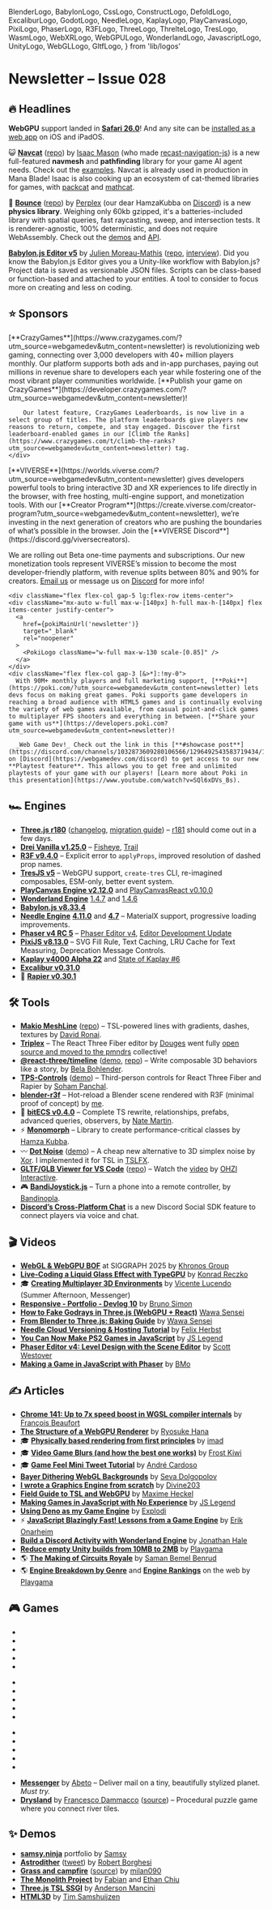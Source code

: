   BlenderLogo,
  BabylonLogo,
  CssLogo,
  ConstructLogo,
  DefoldLogo,
  ExcaliburLogo,
  GodotLogo,
  NeedleLogo,
  KaplayLogo,
  PlayCanvasLogo,
  PixiLogo,
  PhaserLogo,
  R3FLogo,
  ThreeLogo,
  ThrelteLogo,
  TresLogo,
  WasmLogo,
  WebXRLogo,
  WebGPULogo,
  WonderlandLogo,
  JavascriptLogo,
  UnityLogo,
  WebGLLogo,
  GltfLogo,
} from 'lib/logos'

# Newsletter – Issue 028

<SubTitleDate value="2025-10-29" />

<NoBulletListStyles />
<NewsletterStyles />

## 🔥 Headlines

<WebGPULogo /> **WebGPU** support landed in [**Safari 26.0**](https://webkit.org/blog/17333/webkit-features-in-safari-26-0/#webgpu)! And any site can be [installed as a web app](https://webkit.org/blog/17333/webkit-features-in-safari-26-0/#every-site-can-be-a-web-app-on-ios-and-ipados) on iOS and iPadOS.

😺 [**Navcat**](https://navcat.dev/) ([repo](https://github.com/isaac-mason/navcat/)) by [Isaac Mason](https://x.com/isaac_mason_) (who made [recast-navigation-js](https://github.com/isaac-mason/recast-navigation-js)) is a new full-featured **navmesh** and **pathfinding** library for your game AI agent needs. Check out the [examples](https://navcat.dev/examples/). Navcat is already used in production in Mana Blade! Isaac is also cooking up an ecosystem of cat-themed libraries for games, with [packcat](https://github.com/isaac-mason/packcat) and [mathcat](https://github.com/isaac-mason/mathcat).

🎾 [**Bounce**](https://perplex.gg/bounce/) ([repo](https://codeberg.org/perplexdotgg/bounce)) by [Perplex](https://x.com/perplexdotgg) (our dear HamzaKubba on [Discord](https://webgamedev.com/discord)) is a new **physics library**. Weighing only 60kb gzipped, it's a batteries-included library with spatial queries, fast raycasting, sweep, and intersection tests. It is renderer-agnostic, 100% deterministic, and does not require WebAssembly. Check out the [demos](https://perplex.gg/bounce/#demos) and [API](https://perplex.gg/bounce/#api).

<BabylonLogo /> [**Babylon.js Editor v5**](https://editor.babylonjs.com/) by [Julien Moreau-Mathis](https://x.com/Luaacro) ([repo](https://github.com/BabylonJS/Editor), [interview](https://www.youtube.com/watch?v=KzBRT75TnzQ)). Did you know the Babylon.js Editor gives you a Unity-like workflow with Babylon.js? Project data is saved as versionable JSON files. Scripts can be class-based or function-based and attached to your entities. A tool to consider to focus more on creating and less on coding.

## ⭐️ Sponsors

<div className="flex flex-col gap-5 mt-5">

  <div className="flex flex-col gap-5 lg:flex-row items-center">
    <div className="mx-auto w-full max-w-[140px] h-full max-h-[140px] flex items-center justify-center">
      <a
        href={cgMainUrl('newsletter')}
        target="_blank"
        rel="noopener"
      >
        <CGLogo className="w-full max-w-130 scale-[0.95]" />
      </a>
    </div>
    <div className="flex flex-col gap-3 [&>*]:!my-0">
        [**CrazyGames**](https://www.crazygames.com/?utm_source=webgamedev&utm_content=newsletter)
        is revolutionizing web gaming, connecting over 3,000 developers with 40+
        million players monthly. Our platform supports both ads and in-app purchases, paying out
        millions in revenue share to developers each year while fostering one of the most vibrant
        player communities worldwide. [**Publish your game on CrazyGames**](https://developer.crazygames.com/?utm_source=webgamedev&utm_content=newsletter)!

        Our latest feature, CrazyGames Leaderboards, is now live in a select group of titles. The platform leaderboards give players new reasons to return, compete, and stay engaged. Discover the first leaderboard-enabled games in our [Climb the Ranks](https://www.crazygames.com/t/climb-the-ranks?utm_source=webgamedev&utm_content=newsletter) tag.
    </div>

  </div>

<div className="h-px bg-gray-200 dark:bg-neutral-800" />

<div className="flex flex-col gap-5 lg:flex-row items-center">
  <div className="mx-auto w-full max-w-[140px] h-full max-h-[140px] flex items-center justify-center">
    <a href={viverseMainUrl('newsletter')} target="_blank" rel="noopener">
      <ViverseLogo className="w-full max-w-36 scale-[0.9]" />
    </a>
  </div>
  <div className="flex flex-col gap-3 [&>*]:!my-0">
[**VIVERSE**](https://worlds.viverse.com/?utm_source=webgamedev&utm_content=newsletter) gives developers powerful tools to bring interactive 3D and XR experiences to life directly in the browser, with free hosting, multi-engine support, and monetization tools. With our [**Creator Program**](https://create.viverse.com/creator-program?utm_source=webgamedev&utm_content=newsletter), we’re investing in the next generation of creators who are pushing the boundaries of what’s possible in the browser. Join the [**VIVERSE Discord**](https://discord.gg/viversecreators).

We are rolling out Beta one-time payments and subscriptions. Our new monetization tools represent VIVERSE’s mission to become the most developer-friendly platform, with revenue splits between 80% and 90% for creators. [Email us](mailto:michael_morran@htc.com) or message us on [Discord](https://discord.gg/viversecreators) for more info!

  </div>
</div>

<div className="h-px bg-gray-200 dark:bg-neutral-800" />

    <div className="flex flex-col gap-5 lg:flex-row items-center">
    <div className="mx-auto w-full max-w-[140px] h-full max-h-[140px] flex items-center justify-center">
      <a
        href={pokiMainUrl('newsletter')}
        target="_blank"
        rel="noopener"
      >
        <PokiLogo className="w-full max-w-130 scale-[0.85]" />
      </a>
    </div>
    <div className="flex flex-col gap-3 [&>*]:!my-0">
      With 90M+ monthly players and full marketing support, [**Poki**](https://poki.com/?utm_source=webgamedev&utm_content=newsletter) lets devs focus on making great games. Poki supports game developers in reaching a broad audience with HTML5 games and is continually evolving the variety of web games available, from casual point-and-click games to multiplayer FPS shooters and everything in between. [**Share your game with us**](https://developers.poki.com?utm_source=webgamedev&utm_content=newsletter)!

      _Web Game Dev!_ Check out the link in this [**#showcase post**](https://discord.com/channels/1032873609280106566/1296492543583719434/1296492543583719434) on [Discord](https://webgamedev.com/discord) to get access to our new **Playtest feature**. This allows you to get free and unlimited playtests of your game with our players! [Learn more about Poki in this presentation](https://www.youtube.com/watch?v=SQl6xDVs_Bs).

</div>

  </div>
</div>

## 🏎 Engines

- <ThreeLogo /> [**Three.js r180**](https://x.com/threejs/status/1963256400366415953)
  ([changelog](https://github.com/mrdoob/three.js/releases), [migration
  guide](https://github.com/mrdoob/three.js/wiki/Migration-Guide)) – [r181](https://github.com/mrdoob/three.js/milestone/94?closed=1) should come out in a few days.
- <ThreeLogo /> [**Drei Vanilla v1.25.0**](https://github.com/pmndrs/drei-vanilla/releases) – [Fisheye](https://pmndrs.github.io/drei-vanilla/?path=/story/portals-fisheye--fisheye-story), [Trail](https://pmndrs.github.io/drei-vanilla/?path=/story/abstractions-trails--trail-story)
- <R3FLogo /> [**R3F v9.4.0**](https://github.com/pmndrs/react-three-fiber/releases) – Explicit error to `applyProps`, improved resolution of dashed prop names.
- <TresLogo /> [**TresJS v5**](https://tresjs.org/blog/tresjs-v5) – WebGPU support, `create-tres` CLI, re-imagined composables, ESM-only, better event system.
- <PlayCanvasLogo /> [**PlayCanvas Engine v2.12.0**](https://github.com/playcanvas/engine/releases/tag/v2.12.0) and [PlayCanvasReact v0.10.0](https://playcanvas-react.vercel.app/docs)
- <WonderlandLogo /> [**Wonderland Engine**](https://wonderlandengine.com/) [1.4.7](https://wonderlandengine.com/news/release-1.4.7/) and [1.4.6](https://wonderlandengine.com/news/release-1.4.6/)
- <BabylonLogo /> [**Babylon.js v8.33.4**](https://github.com/BabylonJS/Babylon.js/releases)
- <NeedleLogo /> [**Needle Engine**](https://needle.tools/)
  [**4.11.0**](https://www.youtube.com/watch?v=x6pby1_j3s0) and [**4.7**](https://www.youtube.com/watch?v=gQ0lXGCrzi8) – MaterialX support, progressive loading improvements.
- <PhaserLogo /> [**Phaser v4 RC 5**](https://phaser.io/news/2025/08/phaser-v4-release-candidate-5-is-out) – [Phaser Editor v4](https://phaser.io/news/2025/10/phaser-editor-v4), [Editor Development Update](https://phaser.io/news/2025/09/phaser-editor-v5-development-update)
- <PixiLogo /> [**PixiJS v8.13.0**](https://pixijs.com/blog/8.13.0) – SVG Fill Rule, Text Caching, LRU Cache for Text Measuring, Deprecation Message Controls.
- <KaplayLogo /> [**Kaplay v4000 Alpha 22**](https://kaplayjs.com/blog/release-v4000-alpha-22/) and [State of Kaplay #6](https://kaplayjs.com/blog/sok6/)
- <ExcaliburLogo /> [**Excalibur v0.31.0**](https://github.com/excaliburjs/Excalibur/releases/tag/v0.31.0)
- 🤺 [**Rapier v0.30.1**](https://github.com/dimforge/rapier/blob/master/CHANGELOG.md)

## 🛠 Tools

- <ThreeLogo /> [**Makio MeshLine**](https://meshline.makio.io/) ([repo](https://github.com/Makio64/makio-meshline)) – TSL-powered lines with gradients, dashes, textures by [David Ronai](https://x.com/makio64).
- <R3FLogo /> [**Triplex**](https://triplex.dev/) – The React Three Fiber editor by [Douges](https://x.com/dougesdev) went fully [open source and moved to the pmndrs](https://triplex.dev/blog/triplex-moves-to-pmndrs) collective!
- <R3FLogo /> [**@react-three/timeline**](https://pmndrs.github.io/timeline/getting-started/0-introduction) ([demo](https://react-three-timeline-lambo.vercel.app/), [repo](https://github.com/pmndrs/timeline)) – Write composable 3D behaviors like a story, by [Bela Bohlender](https://x.com/BelaBohlender).
- <R3FLogo /> [**TPS-Controls**](https://github.com/Soham1803/TPS-Controls) ([demo](https://soham1803.github.io/TPS-Controls/)) – Third-person controls for React Three Fiber and Rapier by [Soham Panchal](https://x.com/Soham_desu).
- <R3FLogo /> [**blender-r3f**](https://github.com/verekia/blender-r3f) – Hot-reload a Blender scene rendered with R3F (minimal proof of concept) by [me](https://x.com/verekia).
- 👾 [**bitECS v0.4.0**](https://github.com/NateTheGreatt/bitECS/blob/main/docs/RELEASE_NOTES_0.4.0.md) – Complete TS rewrite, relationships, prefabs, advanced queries, observers, by [Nate Martin](https://github.com/NateTheGreatt).
- ⚡️ [**Monomorph**](https://codeberg.org/perplexdotgg/monomorph) – Library to create performance-critical classes by [Hamza Kubba](https://x.com/perplexdotgg).
- 〰️ [**Dot Noise**](https://mini.gmshaders.com/p/dot-noise) ([demo](https://www.shadertoy.com/view/wfsyRX)) – A cheap new alternative to 3D simplex noise by [Xor](https://x.com/XorDev). I implemented it for TSL in [TSLFX](https://tslfx.v1v2.io/misc/dot-noise).
- <GltfLogo /> [**GLTF/GLB Viewer for VS Code**](https://marketplace.visualstudio.com/items?itemName=OHZIInteractiveStudio.ohzi-vscode-glb-viewer) ([repo](https://github.com/ohzinteractive/glb-viewer-vscode)) – Watch the [video](https://x.com/ohzinteractive/status/1957901341948538971) by [OHZI Interactive](https://x.com/ohzinteractive).
- 🎮 [**BandiJoystick.js**](https://bandijoystickjs.web.app/) – Turn a phone into a remote controller, by [Bandinopla](https://x.com/bandinopla).
- <DiscordIcon className="size-5 inline-flex align-middle relative -top-[2px]" /> [**Discord’s Cross-Platform Chat**](https://discord.com/blog/discords-powerful-cross-platform-chat-ready-for-your-game) is a new Discord Social SDK feature to connect players via voice and chat.

## 🎬 Videos

- <WebGPULogo /> <WebGLLogo /> [**WebGL & WebGPU BOF**](https://www.youtube.com/watch?v=gdMtgJTe1qY) at SIGGRAPH 2025 by [Khronos Group](https://x.com/thekhronosgroup)
- <WebGPULogo /> [**Live-Coding a Liquid Glass Effect with TypeGPU**](https://www.youtube.com/watch?v=5PREvbHirEY) by [Konrad Reczko](https://x.com/reczko_konrad)
- 🎓 [**Creating Multiplayer 3D Environments**](https://www.youtube.com/watch?v=KSIxyyEaPr0) by [Vicente Lucendo](https://x.com/vlucendo) (Summer Afternoon, Messenger)
- <ThreeLogo /> [**Responsive - Portfolio - Devlog 10**](https://www.youtube.com/watch?v=Uc3Ujdh8Ba4) by [Bruno Simon](https://x.com/bruno_simon)
- <R3FLogo /> [**How to Fake Godrays in Three.js (WebGPU + React)**](https://www.youtube.com/watch?v=qCqt0E-NXqU) [Wawa Sensei](https://x.com/wawasensei)
- <BlenderLogo /> [**From Blender to Three.js: Baking Guide**](https://www.youtube.com/watch?v=fBH8SYA1aTI) by [Wawa Sensei](https://x.com/wawasensei)
- <NeedleLogo /> [**Needle Cloud Versioning & Hosting Tutorial**](https://www.youtube.com/watch?v=nnwenBBOP4k) by [Felix Herbst](https://x.com/hybridherbst)
- <JavascriptLogo /> [**You Can Now Make PS2 Games in JavaScript**](https://www.youtube.com/watch?v=QN8JmOpc9cE) by [JS Legend](https://jslegenddev.substack.com/)
- <PhaserLogo /> [**Phaser Editor v4: Level Design with the Scene Editor**](https://www.youtube.com/watch?v=D9dxXIrU36I) by [Scott Westover](https://x.com/_scottwestover)
- <PhaserLogo /> [**Making a Game in JavaScript with Phaser**](https://www.youtube.com/watch?v=TAfRZ1v60a0) by [BMo](https://www.youtube.com/@BMoDev)

## ✍️ Articles

- <WebGPULogo /> [**Chrome 141: Up to 7x speed boost in WGSL compiler internals**](https://developer.chrome.com/blog/new-in-webgpu-141) by [François Beaufort](https://x.com/quicksave2k)
- <WebGPULogo /> [**The Structure of a WebGPU Renderer**](https://whoisryosuke.com/blog/2025/structure-of-a-webgpu-renderer) by [Ryosuke Hana](https://whoisryosuke.com/)
- 🎓 [**Physically based rendering from first principles**](https://imadr.me/pbr/) by [imad](https://x.com/imadr_)
- 🎓 [**Video Game Blurs (and how the best one works)**](https://blog.frost.kiwi/dual-kawase/) by [Frost Kiwi](https://github.com/FrostKiwi)
- 🎓 [**Game Feel Mini Tweet Tutorial**](https://x.com/andre_mc/status/1975312383674613851) by [André Cardoso](https://x.com/andre_mc)
- <WebGLLogo /> [**Bayer Dithering WebGL Backgrounds**](https://tympanus.net/codrops/2025/07/30/interactive-webgl-backgrounds-a-quick-guide-to-bayer-dithering/) by [Seva Dolgopolov](https://tympanus.net/codrops/author/zavalit/)
- <WebGLLogo /> [**I wrote a Graphics Engine from scratch**](https://www.youtube.com/watch?v=wOs7WW1X5VY) by [Divine203](https://x.com/divine203_)
- <R3FLogo /> [**Field Guide to TSL and WebGPU**](https://blog.maximeheckel.com/posts/field-guide-to-tsl-and-webgpu/) by [Maxime Heckel](https://x.com/MaximeHeckel)
- <JavascriptLogo /> [**Making Games in JavaScript with No Experience**](https://jslegenddev.substack.com/p/how-to-start-making-games-in-javascript) by [JS Legend](https://jslegenddev.substack.com/)
- <JavascriptLogo /> [**Using Deno as my Game Engine**](https://explodi.tubatuba.net/2025/09/26/using-deno-as-my-game-engine) by [Explodi](https://explodi.tubatuba.net/)
- ⚡️ [**JavaScript Blazingly Fast! Lessons from a Game Engine**](https://www.youtube.com/watch?v=xCB9cB9YZL8) by [Erik Onarheim](https://x.com/ErikOnarheim)
- <WonderlandLogo /> [**Build a Discord Activity with Wonderland Engine**](https://wonderlandengine.com/news/build-discord-activity-with-wonderland-engine/) by [Jonathan Hale](https://x.com/squareys)
- <UnityLogo /> [**Reduce empty Unity builds from 10MB to 2MB**](https://playgama.com/blog/unity/how-to-shrink-empty-unity-build-from-10mb-to-2mb/) by [Playgama](https://playgama.com/)
- 🌎 [**The Making of Circuits Royale**](https://blog.puzzmo.com/posts/2025/09/08/the-making-of-circuits-royale/) by [Saman Bemel Benrud](https://mastodon.gamedev.place/@samanbb)
- 🌎 [**Engine Breakdown by Genre**](https://x.com/PlaygamaCom/status/1971200214548763005) and [**Engine Rankings**](https://wiki.playgama.com/playgama/articles/introducing-web-based-game-engine-rankings-first-issue-h1-2025) on the web by [Playgama](https://x.com/PlaygamaCom)

## 🎮 Games

- <GameRelease
    title="Killover"
    url="https://www.crazygames.com/game/killover-qjn"
    developer="Quentin Delvallet"
    developerUrl="https://x.com/QDelvallet"
    description="Stylish third-person shooter challenges with increasing difficulty."
    EngineIcon={GodotLogo}
  />
- <GameRelease
    title="Crazy Dummy Swing Multiplayer"
    url="https://www.crazygames.com/game/crazy-dummy-swing-multiplayer"
    developer="Dinobros"
    developerUrl="https://dinobros.com/"
    description="Fast-paced swinging rope multiplayer game."
    EngineIcon={ConstructLogo}
  />
- <GameRelease
    title="Cozy Golf"
    url="https://www.crazygames.com/game/cozy-golf"
    developer="supernice.games"
    developerUrl="https://supernice.games/"
    description="A relaxing golfing game with soothing music."
    EngineIcon={R3FLogo}
  />
- <GameRelease
    title="Supermarket Together"
    url="https://www.crazygames.com/game/supermarket-together"
    developer="Yerma Games"
    description="Fun and in-depth convenience store management game."
    EngineIcon={UnityLogo}
  />
- <GameRelease
    title="Imagine Island"
    url="https://www.crazygames.com/game/imagine-island"
    developer="Magic Potion Games"
    developerUrl="https://magicpotiongames.com/"
    description="A virtual world of fun, friends, fishing, and fashion."
    EngineIcon={UnityLogo}
  />

<div />

- <GameRelease
    title="In Tirol"
    url="https://worlds.viverse.com/qj4Fjpg"
    developer="James C. Kane"
    developerUrl="https://jamesckane.com/"
    description="Escape the storm across the strange manor grounds near Salzburg, 1914."
    EngineIcon={PlayCanvasLogo}
  />
- <GameRelease
    title="Ship Happens"
    url="https://worlds.viverse.com/LJxPNPP"
    developer="Cause + Christi"
    developerUrl="https://causechristi.com/"
    description="You're an engineer on a ship tasked with looting Earth's final remains."
    EngineIcon={PlayCanvasLogo}
  />
- <GameRelease
    title="to the Limbs"
    url="https://worlds.viverse.com/jtrJ9az"
    developer="A Number From the Ghost"
    developerUrl="https://www.anumberfromtheghost.com/"
    description="Wander and explore a surreal world and its interactive music."
    EngineIcon={ThreeLogo}
  />
- <GameRelease
    title="Alfi's Adventures"
    url="https://worlds.viverse.com/EcxNxwe"
    developer="Brian Breiholz"
    developerUrl="https://x.com/BrianBreiholz"
    description="A classic jump-and-run platformer where you fight the Vespoids."
    EngineIcon={ThreeLogo}
  />
- <GameRelease
    title="The Art Collector"
    url="https://worlds.viverse.com/KG6XZmH"
    developer="Alastair Low"
    developerUrl="https://x.com/Wallmasterr"
    description="Save your grandad and the world with the power of art."
    EngineIcon={PlayCanvasLogo}
  />

<div />

- <GameRelease
    title="Squid Dash"
    url="https://poki.com/en/g/squid-dash"
    developer="Redox Interactive"
    developerUrl="https://redox-interactive.com/"
    description="Throw a squid as far as you can, unlock upgrades to go even further."
    EngineIcon={PlayCanvasLogo}
  />
- <GameRelease
    title="Build League"
    url="https://poki.com/en/g/build-league"
    developer="OnRush Studio"
    developerUrl="https://onrush.studio/"
    description="Design, build, and upgrade your airplane to fly as far as you can."
    EngineIcon={PlayCanvasLogo}
  />
- <GameRelease
    title="Merge Monster Battles"
    url="https://poki.com/en/g/merge-monster-battles"
    developer="ARF Games"
    developerUrl="https://arfgames.itch.io/"
    description="Combine cute monsters to fight against waves of enemies."
    EngineIcon={ConstructLogo}
  />
- <GameRelease
    title="Porki Poke"
    url="https://poki.com/en/g/porki-poke"
    developer="Dinobros"
    developerUrl="https://www.dinobros.com/"
    description="Manage and optimize your poke bowl restaurant to serve customers."
    EngineIcon={ConstructLogo}
  />
- <GameRelease
    title="Pocket Car City!"
    url="https://poki.com/en/g/pocket-car-city"
    developer="Nineties Games"
    developerUrl="https://nineties-games.odoo.com/"
    description="A driving game where the whole city is your playground."
    EngineIcon={UnityLogo}
  />

<div />

- <ThreeLogo /> [**Messenger**](https://messenger.abeto.co/) by [Abeto](https://abeto.co/) – Deliver mail on a tiny, beautifully stylized planet. _Must try._
- <ThreeLogo /> [**Drysland**](https://drysland.vercel.app/) by [Francesco Dammacco](https://x.com/dammafra) ([source](https://github.com/dammafra/drysland)) – Procedural puzzle game where you connect river tiles.

## ✨ Demos

- <ThreeLogo /> [**samsy.ninja**](https://samsy.ninja/) portfolio by [Samsy](https://x.com/Samsyyyy)
- <ThreeLogo /> [**Astrodither**](https://astrodither.robertborghesi.is/) ([tweet](https://x.com/dghez_/status/1978106675077718048)) by [Robert Borghesi](https://x.com/dghez_)
- <ThreeLogo /> [**Grass and campfire**](https://grass.milan090.me/) ([source](https://github.com/milan090/three-grass)) by [milan090](https://github.com/milan090)
- <R3FLogo /> [**The Monolith Project**](https://themonolithproject.net/) by [Fabian](https://x.com/tjoeaon) and [Ethan Chiu](https://x.com/ethanchiu10)
- <R3FLogo /> [**Three.js TSL SSGI**](https://ssgi-webgpu-demo.vercel.app/) by [Anderson Mancini](https://x.com/Andersonmancini)
- <CssLogo /> [**HTML3D**](https://html3d.com/) by [Tim Samshuijzen](https://complexity.zone/)

<NewsletterFooter tweetId="1983573324811714961" blueskyUrl="https://bsky.app/profile/verekia.com/post/3m4duw5ua7k2a" />

